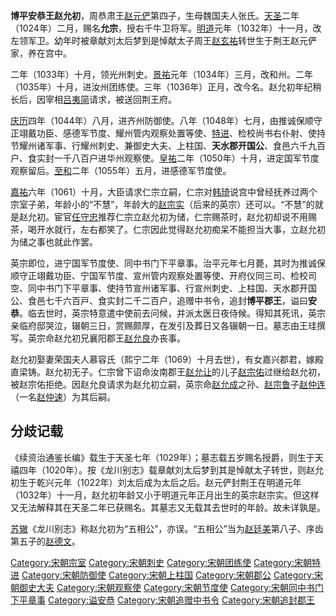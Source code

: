 {{refimprove|time=2016-11-18T09:03:51+00:00}}
{{unreferenced|time=2016-11-18T09:03:51+00:00}}
'''博平安恭王赵允初'''{{BD|1032年||1064年|catIdx=Z}}，周恭肃王[[赵元俨|赵元俨]]第四子，生母魏国夫人张氏。[[天圣|天圣]]二年（1024年）二月，赐名'''允宗'''，授右千牛卫将军。[[明道_(北宋)|明道]]元年（1032年）十一月，改左领军卫。幼年时被章献刘太后梦到是悼献太子周王[[赵玄祐|赵玄祐]]转世生于荆王赵元俨家，养在宫中。

二年（1033年）十月，领光州刺史。[[景祐|景祐]]元年（1034年）三月，改和州。二年（1035年）十月，进汝州团练使。三年（1036年）正月，改今名。赵允初年纪稍长后，因宰相[[吕夷简|吕夷简]]请求，被送回荆王府。

[[庆历|庆历]]四年（1044年）八月，进齐州防御使。八年（1048年）七月，由推诚保顺守正翊戴功臣、感德军节度、耀州管内观察处置等使、[[特进|特进]]、检校尚书右仆射、使持节耀州诸军事、行耀州刺史、兼御史大夫、上柱国、'''天水郡开国公'''、食邑六千九百户、食实封一千八百户进华州观察使。[[皇祐|皇祐]]二年（1050年）十月，进定国军节度观察留后。[[至和|至和]]二年（1055年）五月，进感德军节度使。

[[嘉祐|嘉祐]]六年（1061）十月，大臣请求仁宗立嗣，仁宗对[[韩琦|韩琦]]说宫中曾经抚养过两个宗室子弟，年龄小的“不慧”，年龄大的[[赵宗实|赵宗实]]（后来的英宗）还可以。“不慧”的就是赵允初。宦官[[任守忠|任守忠]]推荐仁宗立赵允初为储，仁宗赐茶时，赵允初却说不用赐茶，喝开水就行，左右都笑了。仁宗因此觉得赵允初痴呆不能担当大事，立赵允初为储之事也就此作罢。

英宗即位，进宁国军节度使、同中书门下平章事。治平元年七月薨，其时为推诚保顺守正翊戴功臣、宁国军节度、宣州管内观察处置等使、开府仪同三司、检校司空、同中书门下平章事、使持节宣州诸军事、行宣州刺史、上柱国、天水郡开国公、食邑七千六百戸、食实封二千二百户，追赠中书令，追封'''博平郡王'''，谥曰'''安恭'''。临去世时，英宗特意遣中使前去问候，并派太医日夜侍候。得知其死讯，英宗亲临府邸哭泣，辍朝三日，赏赐颇厚，在发引及葬日又各辍朝一日。墓志由王珪撰写。英宗命赵允初兄襄阳郡王[[赵允良|赵允良]]办丧事。

赵允初娶妻荣国夫人慕容氏（熙宁二年（1069）十月去世），有女嘉兴郡君，嫁殿直梁铸。赵允初无子。仁宗曾下诏命汝南郡王[[赵允让|赵允让]]的儿子[[赵宗佑|赵宗佑]]过继给赵允初，被赵宗佑拒绝。因赵允良请求为赵允初立嗣，英宗命[[赵允成|赵允成]]之孙、[[赵宗鲁|赵宗鲁]]子[[赵仲连|赵仲连]]（一名[[赵仲速|赵仲速]]）为其后嗣。

== 分歧记载 ==
《续资治通鉴长编》载生于天圣七年（1029年）；墓志载五岁赐名授爵，则生于天禧四年（1020年）。按《龙川别志》载章献刘太后梦到其是悼献太子转世，则赵允初生于乾兴元年（1022年）刘太后成为太后之后。赵元俨封荆王在明道元年（1032年）十一月，赵允初年龄又小于明道元年正月出生的英宗赵宗实。但这样又无法解释其在天圣二年已获赐名。其墓志又无载其去世时的年龄。故未详孰是。

[[苏辙|苏辙]]《龙川别志》称赵允初为“五相公”，亦误。“五相公”当为[[赵廷美|赵廷美]]第八子、序齿第五子的[[赵德文|赵德文]]。

[[Category:宋朝宗室|Category:宋朝宗室]]
[[Category:宋朝刺史|Category:宋朝刺史]]
[[Category:宋朝团练使|Category:宋朝团练使]]
[[Category:宋朝特进|Category:宋朝特进]]
[[Category:宋朝防御使|Category:宋朝防御使]]
[[Category:宋朝上柱国|Category:宋朝上柱国]]
[[Category:宋朝郡公|Category:宋朝郡公]]
[[Category:宋朝御史大夫|Category:宋朝御史大夫]]
[[Category:宋朝观察使|Category:宋朝观察使]]
[[Category:宋朝节度使|Category:宋朝节度使]]
[[Category:宋朝同中书门下平章事|Category:宋朝同中书门下平章事]]
[[Category:谥安恭|Category:谥安恭]]
[[Category:宋朝追赠中书令|Category:宋朝追赠中书令]]
[[Category:宋朝追封郡王|Category:宋朝追封郡王]]